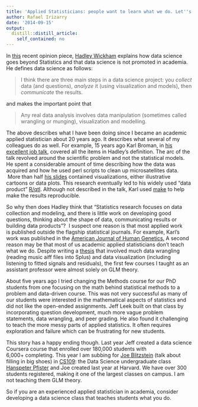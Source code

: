 ```yaml
---
title: 'Applied Statisticians: people want to learn what we do. Let''s teach them.'
author: Rafael Irizarry
date: '2014-09-15'
output:
  distill::distill_article:
    self_contained: no
---
```


In [this](http://bulletin.imstat.org/2014/09/data-science-how-is-it-different-to-statistics%E2%80%89/) recent opinion piece, [Hadley Wickham](http://had.co.nz/) explains how data science goes beyond Statistics and that data science is not promoted in academia. He defines data science as follows:

> I think there are three main steps in a data science project: you _collect_ data (and questions), _analyze_ it (using visualization and models), then _communicate_ the results.

and makes the important point that

> Any real data analysis involves data manipulation (sometimes called wrangling or munging), visualization and modelling.

The above describes what I have been doing since I became an academic applied statistician about 20 years ago. It describes what several of my colleagues do as well. For example, 15 years ago Karl Broman, in [his excellent job talk](https://www.biostat.wisc.edu/~kbroman/presentations/interference.pdf), covered all the items in Hadley's definition. The arc of the talk revolved around the scientific problem and not the statistical models. He spent a considerable amount of time describing how the data was acquired and how he used perl scripts to clean up microsatellites data.  More than half [his slides](https://www.biostat.wisc.edu/~kbroman/presentations/interference.pdf) contained visualizations, either illustrative cartoons or data plots. This research eventually led to his widely used "data product" [R/qtl](http://www.rqtl.org/). Although not described in the talk, Karl used [make](http://kbroman.org/minimal_make/) to help make the results reproducible.

So why then does Hadley think that "Statistics research focuses on data collection and modeling, and there is little work on developing good questions, thinking about the shape of data, communicating results or building data products"?  I suspect one reason is that most applied work is published outside the flagship statistical journals. For example, Karl's work was published in the [American Journal of Human Genetics.](http://www.ncbi.nlm.nih.gov/pubmed/9718341# "American journal of human genetics.") A second reason may be that most of us academic applied statisticians don't teach what we do. Despite writing a [thesis](http://www.biostat.jhsph.edu/~ririzarr/Demo/index.html) that involved much data wrangling (reading music aiff files into Splus) and data visualization (including listening to fitted signals and residuals), the first few courses I taught as an assistant professor were almost solely on GLM theory.

About five years ago I tried changing the Methods course for our PhD students from one focusing on the math behind statistical methods to a problem and data-driven course. This was not very successful as many of our students were interested in the mathematical aspects of statistics and did not like the open-ended assignments. Jeff Leek built on that class by incorporating question development, much more vague problem statements, data wrangling, and peer grading. He also found it challenging to teach the more messy parts of applied statistics. It often requires exploration and failure which can be frustrating for new students.

This story has a happy ending though. Last year Jeff created a data science Coursera course that enrolled over 180,000 students with 6,000+ completing. This year I am subbing for [Joe Blitzstein](http://www.people.fas.harvard.edu/~blitz/Site/Home.html) (talk about filling in big shoes) in [CS109](http://cs109.github.io/2014/): the Data Science undergraduate class [Hanspeter Pfister](http://vcg.seas.harvard.edu/) and Joe created last year at Harvard. We have over 300 students registered, making it one of the largest classes on campus. I am not teaching them GLM theory.

So if you are an experienced applied statistician in academia, consider developing a data science class that teaches students what you do.

&nbsp;

&nbsp;

&nbsp;
